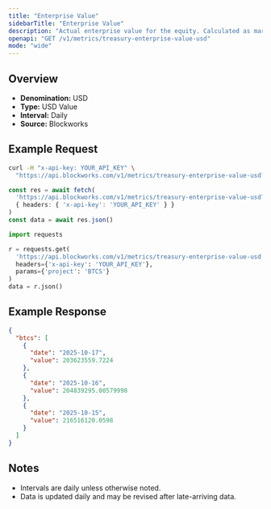 ```yaml
---
title: "Enterprise Value"
sidebarTitle: "Enterprise Value"
description: "Actual enterprise value for the equity. Calculated as market cap - liabilities + assets"
openapi: "GET /v1/metrics/treasury-enterprise-value-usd"
mode: "wide"
---
```


## Overview

- **Denomination:** USD
- **Type:** USD Value
- **Interval:** Daily
- **Source:** Blockworks

## Example Request

<CodeGroup>

```bash cURL
curl -H "x-api-key: YOUR_API_KEY" \
  "https://api.blockworks.com/v1/metrics/treasury-enterprise-value-usd?project=BTCS"
```

```typescript TypeScript
const res = await fetch(
  'https://api.blockworks.com/v1/metrics/treasury-enterprise-value-usd?project=BTCS',
  { headers: { 'x-api-key': 'YOUR_API_KEY' } }
)
const data = await res.json()
```

```python Python
import requests

r = requests.get(
  'https://api.blockworks.com/v1/metrics/treasury-enterprise-value-usd',
  headers={'x-api-key': 'YOUR_API_KEY'},
  params={'project': 'BTCS'}
)
data = r.json()
```

</CodeGroup>

## Example Response

```json
{
  "btcs": [
    {
      "date": "2025-10-17",
      "value": 203623559.7224
    },
    {
      "date": "2025-10-16",
      "value": 204839295.00579998
    },
    {
      "date": "2025-10-15",
      "value": 216516120.0598
    }
  ]
}
```

## Notes
- Intervals are daily unless otherwise noted.
- Data is updated daily and may be revised after late-arriving data.